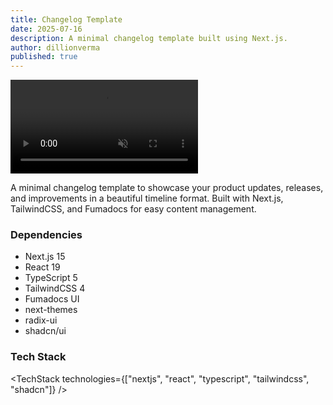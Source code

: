 ```yaml
---
title: Changelog Template
date: 2025-07-16
description: A minimal changelog template built using Next.js.
author: dillionverma
published: true
---
```


<div className="flex max-w-[800px] flex-col gap-4">
  <video
    autoPlay
    loop
    muted
    playsInline
    src="/changelog-demo.mp4"
    className="w-full rounded-xl border"
  />
  <div className="flex w-full flex-col gap-2 sm:flex-row">
    <TemplateOpen
      url="https://github.com/magicuidesign/changelog-template"
      free
    />
    <TemplatePreview href="https://changelog-magicui.vercel.app/">
      Live Preview{" "}
    </TemplatePreview>
  </div>
</div>

A minimal changelog template to showcase your product updates, releases, and improvements in a beautiful timeline format. Built with Next.js, TailwindCSS, and Fumadocs for easy content management.

### Dependencies

- Next.js 15
- React 19
- TypeScript 5
- TailwindCSS 4
- Fumadocs UI
- next-themes
- radix-ui
- shadcn/ui

### Tech Stack

<TechStack
  technologies={["nextjs", "react", "typescript", "tailwindcss", "shadcn"]}
/>
